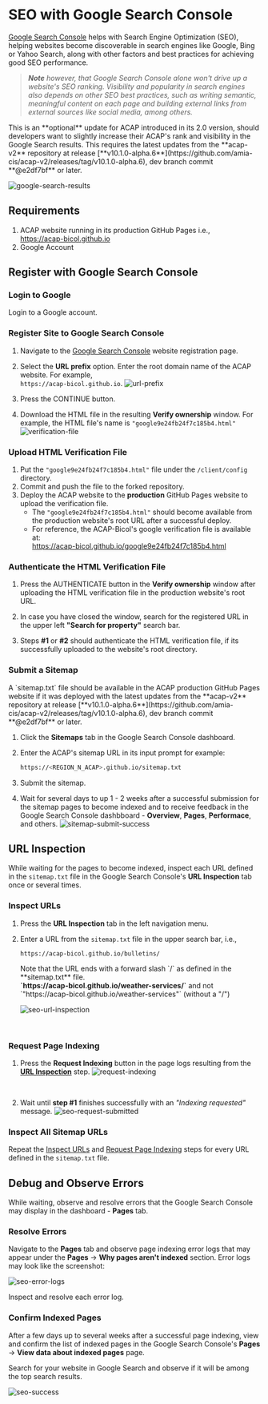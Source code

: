 
# SEO with Google Search Console

[Google Search Console](https://search.google.com/search-console/about) helps with Search Engine Optimization (SEO), helping websites become discoverable in search engines like Google, Bing or Yahoo Search, along with other factors and best practices for achieving good SEO performance.

> _**Note** however, that Google Search Console alone won't drive up a website's SEO ranking. Visibility and popularity in search engines also depends on other SEO best practices, such as writing semantic, meaningful content on each page and building external links from external sources like social media, among others._

<Callout>
This is an **optional** update for ACAP introduced in its 2.0 version, should developers want to slightly increase their ACAP's rank and visibility in the Google Search results.
</Callout>

<Callout type="info">
This requires the latest updates from the **acap-v2** repository at release [**v10.1.0-alpha.6**](https://github.com/amia-cis/acap-v2/releases/tag/v10.1.0-alpha.6), dev branch commit **@e2df7bf** or later.
</Callout>

![google-search-results](https://raw.githubusercontent.com/acaptutorials/acaptutorials.github.io/assets/images/meta/meta_google_search_console.png)

## Requirements

1. ACAP website running in its production GitHub Pages i.e.,<br />https://acap-bicol.github.io
2. Google Account

## Register with Google Search Console

<Steps>

### Login to Google

Login to a Google account.

### Register Site to Google Search Console

1. Navigate to the [Google Search Console](https://search.google.com/search-console/welcome?utm_source=about-page) website registration page.

2. Select the **URL prefix** option. Enter the root domain name of the ACAP website. For example,<br /> `https://acap-bicol.github.io`.
   ![url-prefix](https://raw.githubusercontent.com/acaptutorials/acaptutorials.github.io/assets/images/google_search_console_url_prefix.png)

3. Press the CONTINUE button.

4. Download the HTML file in the resulting **Verify ownership** window. For example, the HTML file's name is `"google9e24fb24f7c185b4.html"`
   ![verification-file](https://raw.githubusercontent.com/acaptutorials/acaptutorials.github.io/assets/images/google_search_console_verification_file.png)

### Upload HTML Verification File

<FileTree>
  <FileTree.Folder name="client" defaultOpen>
    <FileTree.Folder name="config" defaultOpen>
      <FileTree.File name="google9e24fb24f7c185b4.html" />
    </FileTree.Folder>
  </FileTree.Folder>
</FileTree>

1. Put the `"google9e24fb24f7c185b4.html"` file under the `/client/config` directory.
2. Commit and push the file to the forked repository.
3. Deploy the ACAP website to the **production** GitHub Pages website to upload the verification file.
   - The `"google9e24fb24f7c185b4.html"` should become available from the production website's root URL after a successful deploy.
   - For reference, the ACAP-Bicol's google verification file is available at:<br /> https://acap-bicol.github.io/google9e24fb24f7c185b4.html

### Authenticate the HTML Verification File

1. Press the AUTHENTICATE button in the **Verify ownership** window after uploading the HTML verification file in the production website's root URL.

2. In case you have closed the window, search for the registered URL in the upper left **"Search for property"** search bar.

3. Steps **#1** or **#2** should authenticate the HTML verification file, if its successfully uploaded to the website's root directory.

### Submit a Sitemap

<Callout>
A `sitemap.txt` file should be available in the ACAP production GitHub Pages website if it was deployed with the latest updates from the **acap-v2** repository at release [**v10.1.0-alpha.6**](https://github.com/amia-cis/acap-v2/releases/tag/v10.1.0-alpha.6), dev branch commit **@e2df7bf** or later.
</Callout>

1. Click the **Sitemaps** tab in the Google Search Console dashboard.
2. Enter the ACAP's sitemap URL in its input prompt for example:
   ```bash copy
   https://<REGION_N_ACAP>.github.io/sitemap.txt
   ```
3. Submit the sitemap.

4. Wait for several days to up 1 - 2 weeks after a successful submission for the sitemap pages to become indexed and to receive feedback in the Google Search Console dashbboard - **Overview**, **Pages**, **Performace**, and others.
   ![sitemap-submit-success](https://raw.githubusercontent.com/acaptutorials/acaptutorials.github.io/assets/images/google_search_console_sitemap_success.png)

</Steps>


## URL Inspection

While waiting for the pages to become indexed, inspect each URL defined in the `sitemap.txt` file in the Google Search Console's **URL Inspection** tab once or several times.

<Steps>

### Inspect URLs

1. Press the **URL Inspection** tab in the left navigation menu.
2. Enter a URL from the `sitemap.txt` file in the upper search bar, i.e.,
   ```text copy
   https://acap-bicol.github.io/bulletins/
   ```

   <Callout>
   Note that the URL ends with a forward slash `/` as defined in the **sitemap.txt** file.<br />
   <b>`https://acap-bicol.github.io/weather-services/`</b> and not <br />
   `"https://acap-bicol.github.io/weather-services"` (without a "/")
   </Callout>

   ![seo-url-inspection](https://raw.githubusercontent.com/acaptutorials/acaptutorials.github.io/assets/images/google_search_console_url_inspection.png)

   <br />

### Request Page Indexing

1. Press the **Request Indexing** button in the page logs resulting from the [**URL Inspection**](#inspect-urls) step.
   ![request-indexing](https://raw.githubusercontent.com/acaptutorials/acaptutorials.github.io/assets/images/google_search_console_request_indexing.png)

   <br />

2. Wait until **step #1** finishes successfully with an _"Indexing requested"_ message.
   ![seo-request-submitted](https://raw.githubusercontent.com/acaptutorials/acaptutorials.github.io/assets/images/google_search_console_request_submitted.png)

### Inspect All Sitemap URLs

Repeat the [Inspect URLs](#url-inspection) and [Request Page Indexing](#request-page-indexing) steps for every URL defined in the `sitemap.txt` file.

</Steps>

## Debug and Observe Errors

While waiting, observe and resolve errors that the Google Search Console may display in the dashboard - **Pages** tab.

<Steps>

### Resolve Errors

Navigate to the **Pages** tab and observe page indexing error logs that may appear under the **Pages** → **Why pages aren't indexed** section. Error logs may look like the screenshot:

![seo-error-logs](https://raw.githubusercontent.com/acaptutorials/acaptutorials.github.io/assets/images/google_search_console_error_logs.png)

Inspect and resolve each error log.



### Confirm Indexed Pages

After a few days up to several weeks after a successful page indexing, view and confirm the list of indexed pages in the Google Search Console's **Pages** → **View data about indexed pages** page.

Search for your website in Google Search and observe if it will be among the top search results.

![seo-success](https://raw.githubusercontent.com/acaptutorials/acaptutorials.github.io/assets/images/google_search_console_seo_success.png)

</Steps>